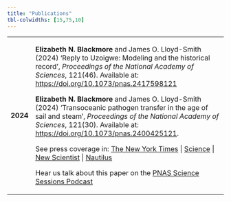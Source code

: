 ```yaml
---
title: "Publications"
tbl-colwidths: [15,75,10]
---
```


+----------+-----------------------------------------------------------------------------------------------------------------------------------------------------------------------------------------------------------------------------------------------------------------------------------------------------------------------------------------------------------------------------------------------------------------------------------------------------------------------------+
| **2024** | **Elizabeth N. Blackmore** and James O. Lloyd-Smith (2024) 'Reply to Uzoigwe: Modeling and the historical record', *Proceedings of the National Academy of Sciences*, 121(46). Available at: <https://doi.org/10.1073/pnas.2417598121>                                                                                                                                                                                                                                      |
|          |                                                                                                                                                                                                                                                                                                                                                                                                                                                                             |
|          | **Elizabeth N. Blackmore** and James O. Lloyd-Smith (2024) 'Transoceanic pathogen transfer in the age of sail and steam', *Proceedings of the National Academy of Sciences*, 121(30). Available at: <https://doi.org/10.1073/pnas.2400425121>.                                                                                                                                                                                                                              |
|          |                                                                                                                                                                                                                                                                                                                                                                                                                                                                             |
|          | See press coverage in: [The New York Times](https://www.nytimes.com/2024/07/26/health/viruses-ships-transmission.html) \| [Science](https://www.science.org/content/article/even-after-columbus-infectious-diseases-had-surprisingly-hard-time-crossing-oceans) \| [New Scientist](https://www.newscientist.com/article/2440531-how-diseases-like-smallpox-survived-long-ocean-voyages/) \| [Nautilus](https://nautil.us/how-disease-really-spread-in-the-americas-823294/) |
|          |                                                                                                                                                                                                                                                                                                                                                                                                                                                                             |
|          | Hear us talk about this paper on the [PNAS Science Sessions Podcast](https://www.pnas.org/post/podcast/ocean-voyages-and-disease-spread)                                                                                                                                                                                                                                                                                                                                    |
+----------+-----------------------------------------------------------------------------------------------------------------------------------------------------------------------------------------------------------------------------------------------------------------------------------------------------------------------------------------------------------------------------------------------------------------------------------------------------------------------------+
